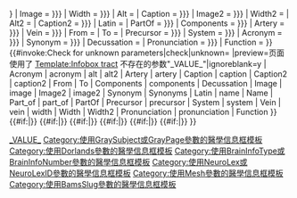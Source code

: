 {{Infobox anatomy
| type = brain
| Name = {{{Name|{{{name}}}}}}
| Image = {{{image|{{{Image|}}}}}}
| Width = {{{width|{{{Width|}}}}}}
| Alt = {{{alt|}}}
| Caption = {{{caption|{{{Caption|}}}}}}
| Image2 = {{{image2|{{{Image2|}}}}}}
| Width2 = {{{Width2|}}}
| Alt2 = {{{alt2|}}}
| Caption2 = {{{caption2|{{{Caption2|}}}}}}
| Latin = {{{Latin|}}}
| PartOf = {{{Part_of|{{{PartOf|}}}}}}
| Components = {{{components|{{{Components|}}}}}}
| Artery = {{{artery|{{{Artery|}}}}}}
| Vein = {{{vein|{{{Vein|}}}}}}
| From = {{{From|}}}
| To = {{{To|}}}
| Precursor = {{{precursor|{{{Precursor|}}}}}}
| System = {{{system|{{{System|}}}}}}
| Acronym = {{{acronym|{{{Acronym|}}}}}}
| Synonym = {{{Synonym|{{{Synonyms|}}}}}}
| Decussation = {{{Decussation|}}}
| Pronunciation = {{{pronunciation|{{{Pronunciation|}}}}}}
| Function = {{{Function|}}}
}}{{main other|
{{#ifeq:{{{1|♦}}}|♦||[[Category:使用過時參數的醫學信息模板|1{{PAGENAME}}]]
}}{{#invoke:Check for unknown parameters|check|unknown=[[Category:使用過時參數的醫學信息模板|_VALUE_{{PAGENAME}}]]
|preview=页面使用了 [[Template:Infobox tract]] 不存在的参数"_VALUE_"|ignoreblank=y
| Acronym | acronym | alt | alt2 | Artery | artery | Caption | caption | Caption2 | caption2 | From | To | Components | components | Decussation | Image | image | Image2 | image2 | Synonym | Synonyms | Latin | name | Name | Part_of | part_of | PartOf | Precursor | precursor | System | system | Vein | vein | width | Width | Width2 | Pronunciation | pronunciation | Function
}}{{#if:{{{GraySubject|}}}{{{GrayPage|}}}|[[Category:使用GraySubject或GrayPage參數的醫學信息框模板]]}}
{{#if:{{{Dorlands|}}}{{{DorlandsPre|}}}{{{DorlandsID|}}}{{{DorlandsSuf|}}}|[[Category:使用Dorlands參數的醫學信息框模板]]}}
{{#if:{{{BrainInfoType|}}}{{{BrainInfoNumber|}}}|[[Category:使用BrainInfoType或BrainInfoNumber參數的醫學信息框模板]]}}
{{#if:{{{NeuroLex|}}}{{{NeuroLexID|}}}|[[Category:使用NeuroLex或NeuroLexID參數的醫學信息框模板]]}}
{{#if:{{{MeshName|}}}{{{Meshname|}}}{{{MeSHname|}}}{{{MeshYear|}}}{{{MeshNumber|}}}|[[Category:使用Mesh參數的醫學信息框模板]]}}
{{#if:{{{BamsSlug|}}}|[[Category:使用BamsSlug參數的醫學信息框模板]]}}
}}<noinclude>
{{Documentation}}
</noinclude>